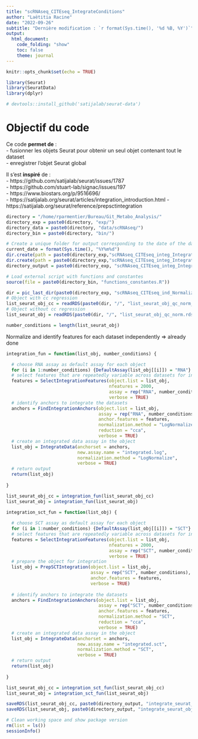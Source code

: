 ```yaml
---
title: "scRNAseq_CITEseq_IntegrateConditions"
author: "Laëtitia Racine"
date: "2022-09-26"
subtitle: "Dernière modification : `r format(Sys.time(), '%d %B, %Y')`"
output:
  html_document:
    code_folding: "show"
    toc: false
    theme: journal
---
```



```r
knitr::opts_chunk$set(echo = TRUE)
```

```r

library(Seurat)
library(SeuratData)
library(dplyr)

# devtools::install_github('satijalab/seurat-data')

```

# Objectif du code 

Ce code **permet de** :  
- fusionner les objets Seurat pour obtenir un seul objet contenant tout le dataset  
- enregistrer l'objet Seurat global  

Il s'est **inspiré** de :   
- https://github.com/satijalab/seurat/issues/1787   
- https://github.com/stuart-lab/signac/issues/197  
- https://www.biostars.org/p/9516696/  
- https://satijalab.org/seurat/articles/integration_introduction.html 
- https://satijalab.org/seurat/reference/prepsctintegration


```r

directory = "/home/rparmentier/Bureau/Git_Metabo_Analysis/"
directory_exp = paste0(directory, "exp/")
directory_data = paste0(directory, "data/scRNAseq/")
directory_bin = paste0(directory, "bin/")

# Create a unique folder for output corresponding to the date of the day
current_date = format(Sys.time(), "%Y%m%d")
dir.create(path = paste0(directory_exp,"scRNAseq_CITEseq_integ_IntegrateConditions/"))
dir.create(path = paste0(directory_exp,"scRNAseq_CITEseq_integ_IntegrateConditions/", current_date))
directory_output = paste0(directory_exp, "scRNAseq_CITEseq_integ_IntegrateConditions/", current_date, "/")

# Load external script with functions and constantes 
source(file = paste0(directory_bin, "functions_constantes.R"))

```

```r

dir = pic_last_dir(paste0(directory_exp, "scRNAseq_CITEseq_ind_NormalizeData/"))
# Object with cc regression
list_seurat_obj_cc = readRDS(paste0(dir, "/", "list_seurat_obj_qc_norm_ccr.rds"))
# Object without cc regression
list_seurat_obj = readRDS(paste0(dir, "/", "list_seurat_obj_qc_norm.rds"))

number_conditions = length(list_seurat_obj)

```
Normalize and identify features for each dataset independently => already done

```r

integration_fun = function(list_obj, number_conditions) {

  # choose RNA assay as default assay for each object
  for (i in 1:number_conditions) {DefaultAssay(list_obj[[i]]) = "RNA"}
  # select features that are repeatedly variable across datasets for integration
  features = SelectIntegrationFeatures(object.list = list_obj,
                                       nfeatures = 2000, 
                                       assay = rep("RNA", number_conditions),
                                       verbose = TRUE)
  # identify anchors to integrate the datasets
  anchors = FindIntegrationAnchors(object.list = list_obj,
                                   assay = rep("RNA", number_conditions),
                                   anchor.features = features,
                                   normalization.method = "LogNormalize",
                                   reduction = "cca",
                                   verbose = TRUE)
  # create an integrated data assay in the object
  list_obj = IntegrateData(anchorset = anchors, 
                           new.assay.name = "integrated.log",
                           normalization.method = "LogNormalize",
                           verbose = TRUE)
  # return output
  return(list_obj)
  
}

list_seurat_obj_cc = integration_fun(list_seurat_obj_cc)
list_seurat_obj = integration_fun(list_seurat_obj)

```

```r

integration_sct_fun = function(list_obj) {
  
  # choose SCT assay as default assay for each object
  for (i in 1:number_conditions) {DefaultAssay(list_obj[[i]]) = "SCT"}
  # select features that are repeatedly variable across datasets for integration
  features = SelectIntegrationFeatures(object.list = list_obj,
                                       nfeatures = 2000, 
                                       assay = rep("SCT", number_conditions),
                                       verbose = TRUE)
  # prepare the object for integration
  list_obj = PrepSCTIntegration(object.list = list_obj,
                                assay = rep("SCT", number_conditions),
                                anchor.features = features,
                                verbose = TRUE)
  
  # identify anchors to integrate the datasets
  anchors = FindIntegrationAnchors(object.list = list_obj,
                                   assay = rep("SCT", number_conditions),
                                   anchor.features = features,
                                   normalization.method = "SCT",
                                   reduction = "cca",
                                   verbose = TRUE)
  # create an integrated data assay in the object
  list_obj = IntegrateData(anchorset = anchors, 
                           new.assay.name = "integrated.sct",
                           normalization.method = "SCT",
                           verbose = TRUE)
  # return output
  return(list_obj)
  
}

list_seurat_obj_cc = integration_sct_fun(list_seurat_obj_cc)
list_seurat_obj = integration_sct_fun(list_seurat_obj)

```

```r

saveRDS(list_seurat_obj_cc, paste0(directory_output, "integrate_seurat_obj_qc_norm_ccr.rds"))
saveRDS(list_seurat_obj, paste0(directory_output, "integrate_seurat_obj_qc_norm.rds"))

```

```r

# Clean working space and show package version
rm(list = ls())
sessionInfo()

```
